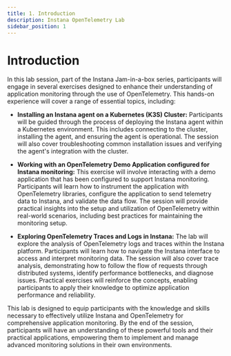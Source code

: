 ```yaml
---
title: 1. Introduction
description: Instana OpenTelemetry Lab
sidebar_position: 1
---
```


# Introduction

In this lab session, part of the Instana Jam-in-a-box series, participants will
engage in several exercises designed to enhance their understanding of
application monitoring through the use of OpenTelemetry. This hands-on
experience will cover a range of essential topics, including:

- **Installing an Instana agent on a Kubernetes (K3S) Cluster:** Participants
  will be guided through the process of deploying the Instana agent within a
  Kubernetes environment. This includes connecting to the cluster, installing
  the agent, and ensuring the agent is operational. The session will also cover
  troubleshooting common installation issues and verifying the agent's
  integration with the cluster.

- **Working with an OpenTelemetry Demo Application configured for Instana
  monitoring:** This exercise will involve interacting with a demo application
  that has been configured to support Instana monitoring. Participants will
  learn how to instrument the application with OpenTelemetry libraries,
  configure the application to send telemetry data to Instana, and validate the
  data flow. The session will provide practical insights into the setup and
  utilization of OpenTelemetry within real-world scenarios, including best
  practices for maintaining the monitoring setup.

- **Exploring OpenTelemetry Traces and Logs in Instana:** The lab will explore
  the analysis of OpenTelemetry logs and traces within the Instana platform.
  Participants will learn how to navigate the Instana interface to access and
  interpret monitoring data. The session will also cover trace analysis,
  demonstrating how to follow the flow of requests through distributed systems,
  identify performance bottlenecks, and diagnose issues. Practical exercises
  will reinforce the concepts, enabling participants to apply their knowledge to
  optimize application performance and reliability.

This lab is designed to equip participants with the knowledge and skills
necessary to effectively utilize Instana and OpenTelemetry for comprehensive
application monitoring. By the end of the session, participants will have an
understanding of these powerful tools and their practical applications,
empowering them to implement and manage advanced monitoring solutions in their
own environments.
